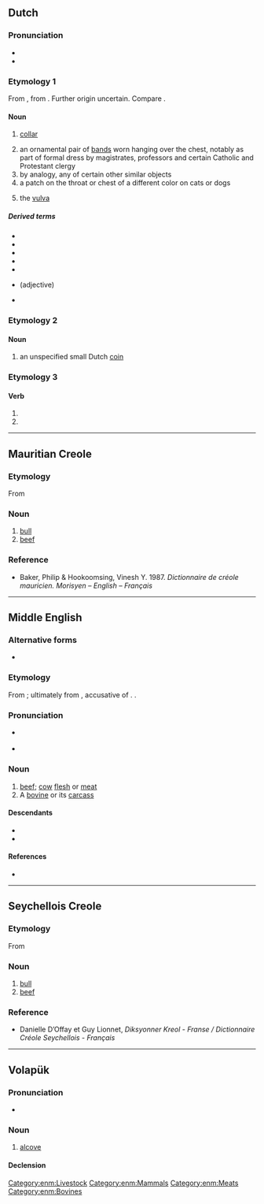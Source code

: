 {{also|BEF|B.E.F.|B. E. F.}}
==Dutch==

===Pronunciation===
* {{IPA|lang=nl|/bɛf/}}
* {{rhymes|ɛf|lang=nl}}

===Etymology 1===
From {{inh|nl|dum|beffe||cap, collar}}, from {{der|nl|fro|biffe}}. Further origin uncertain. Compare {{cog|de|Beffchen}}.

====Noun====
{{nl-noun|f|-en|befje}}

# {{lb|nl|archaic}} [[collar]]
# an ornamental pair of [[band]]s worn hanging over the chest, notably as part of formal dress by magistrates, professors and certain Catholic and Protestant clergy
# by analogy, any of certain other similar objects
# a patch on the throat or chest of a different color on cats or dogs
# {{lb|nl|slang}} the [[vulva]]

=====Derived terms=====
* {{l|nl|beflijster|g=m}}
* {{l|nl|befkraag}}
* {{l|nl|befrekel|g=m}}
* {{l|nl|beffendracht}}
* {{l|nl|beffen}}
* {{l|nl|gebeft}} (adjective)
* {{l|nl|priesterbef}}

===Etymology 2===

====Noun====
{{nl-noun|f|-en|befje}}

# {{n-g|a nickname for}} an unspecified small Dutch [[coin]]

===Etymology 3===
{{nonlemma}}

====Verb====
{{nl-verb-form}}

# {{nl-verb form of|p=1|n=sg|t=pres|m=ind|beffen}}
# {{nl-verb form of|m=imp|beffen}}

----

==Mauritian Creole==

===Etymology===
From {{der|mfe|fr|boeuf}}

===Noun===
{{head|mfe|noun}}

# [[bull]]
# [[beef]]

===Reference===
* Baker, Philip & Hookoomsing, Vinesh Y. 1987. ''Dictionnaire de créole mauricien. Morisyen – English – Français''

----

==Middle English==

===Alternative forms===
* {{alter|enm|beef|bouf|beof|buf|boef|bief|beffe|befe}}

===Etymology===
From {{bor|enm|xno|boef}}; ultimately from {{der|enm|la|bovem}}, accusative of {{m|la|bōs}}. {{doublet|enm|cou}}.

===Pronunciation===
* {{a|Early ME}} {{IPA|lang=enm|/bøːf/}}
* {{IPA|lang=enm|/beːf/}}

===Noun===
{{enm-noun|-}}

# [[beef]]; [[cow]] [[flesh]] or [[meat]]
# A [[bovine]] or its [[carcass]]

====Descendants====
* {{desc|en|beef}}
* {{desc|sco|beef}}

====References====
* {{R:MED Online|entry=bẹ̄f (n.) |id=MED3901 |accessdate=2018-04-03}}

[[Category:enm:Livestock]]
[[Category:enm:Mammals]]
[[Category:enm:Meats]]
[[Category:enm:Bovines]]

----

==Seychellois Creole==

===Etymology===
From {{der|crs|fr|boeuf}}

===Noun===
{{head|crs|noun}}

# [[bull]]
# [[beef]]

===Reference===
* Danielle D’Offay et Guy Lionnet, ''Diksyonner Kreol - Franse / Dictionnaire Créole Seychellois - Français''

----

==Volapük==

===Pronunciation===
* {{IPA|/bef/|lang=vo}}

===Noun===
{{vo-noun}}

# [[alcove]]

====Declension====
{{vo-decl-noun}}